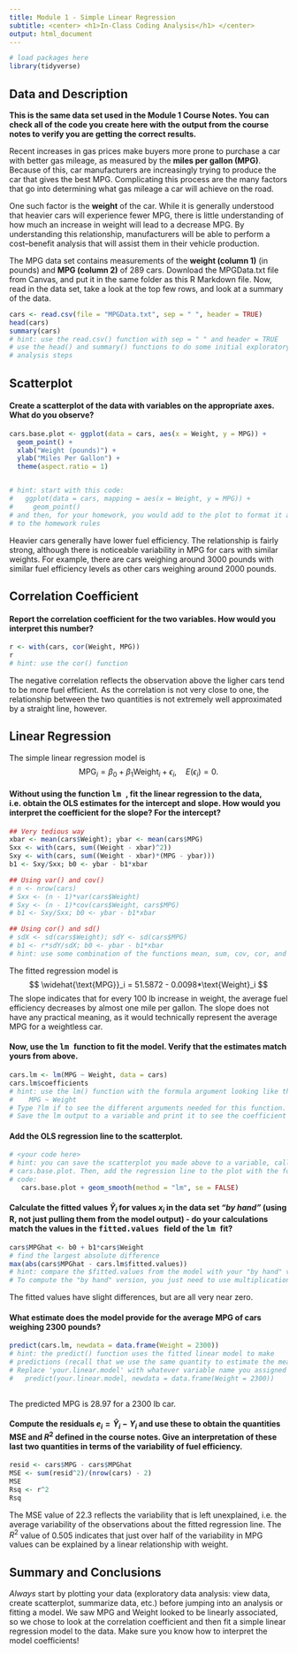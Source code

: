 ```yaml
---
title: Module 1 - Simple Linear Regression
subtitle: <center> <h1>In-Class Coding Analysis</h1> </center>
output: html_document
---
```


<style type="text/css">
h1.title {
  font-size: 40px;
  text-align: center;
}
</style>

```r
# load packages here
library(tidyverse)
```

## Data and Description

**This is the same data set used in the Module 1 Course Notes. You can check all of the code you create here with the output from the course notes to verify you are getting the correct results.**

Recent increases in gas prices make buyers more prone to purchase a car with better gas mileage, as measured by the **miles per gallon (MPG)**. Because of this, car manufacturers are increasingly trying to produce the car that gives the best MPG. Complicating this process are the many factors that go into determining what gas mileage a car will achieve on the road.

One such factor is the **weight** of the car. While it is generally understood that heavier cars will experience fewer MPG, there is little understanding of how much an increase in weight will lead to a decrease MPG. By understanding this relationship, manufacturers will be able to perform a cost--benefit analysis that will assist them in their vehicle production.

The MPG data set contains measurements of the **weight (column 1)** (in pounds) and **MPG (column 2)** of 289 cars. Download the MPGData.txt file from Canvas, and put it in the same folder as this R Markdown file. Now, read in the data set, take a look at the top few rows, and look at a summary of the data.  

```r
cars <- read.csv(file = "MPGData.txt", sep = " ", header = TRUE)
head(cars)
summary(cars)
# hint: use the read.csv() function with sep = " " and header = TRUE
# use the head() and summary() functions to do some initial exploratory data 
# analysis steps
```

## Scatterplot

#### Create a scatterplot of the data with variables on the appropriate axes. What do you observe?

```r
cars.base.plot <- ggplot(data = cars, aes(x = Weight, y = MPG)) + 
  geom_point() + 
  xlab("Weight (pounds)") +
  ylab("Miles Per Gallon") +
  theme(aspect.ratio = 1)


# hint: start with this code:
#   ggplot(data = cars, mapping = aes(x = Weight, y = MPG)) + 
#     geom_point()
# and then, for your homework, you would add to the plot to format it according
# to the homework rules
```

Heavier cars generally have lower fuel efficiency.  The relationship is fairly strong,
although there is noticeable variability in MPG for cars with similar weights.  For example,
there are cars weighing around 3000 pounds with similar fuel efficiency levels as 
other cars weighing around 2000 pounds.

## Correlation Coefficient 

#### Report the correlation coefficient for the two variables. How would you interpret this number?

```r
r <- with(cars, cor(Weight, MPG))
r
# hint: use the cor() function
```

The negative correlation reflects the observation above the ligher cars tend to be 
more fuel efficient.  As the correlation is not very close to one, the relationship 
between the two quantities is not extremely well approximated by a straight line, however.

## Linear Regression

The simple linear regression model is
$$
\text{MPG}_i = \beta_0 + \beta_1\text{Weight}_i + \epsilon_i, \quad E(\epsilon_i) = 0.
$$

#### Without using the function <tt> lm </tt>, fit the linear regression to the data, i.e. obtain the OLS estimates for the intercept and slope. How would you interpret the coefficient for the slope? For the intercept?

```r
## Very tedious way
xbar <- mean(cars$Weight); ybar <- mean(cars$MPG)
Sxx <- with(cars, sum((Weight - xbar)^2))
Sxy <- with(cars, sum((Weight - xbar)*(MPG - ybar)))
b1 <- Sxy/Sxx; b0 <- ybar - b1*xbar

## Using var() and cov()
# n <- nrow(cars)
# Sxx <- (n - 1)*var(cars$Weight)
# Sxy <- (n - 1)*cov(cars$Weight, cars$MPG)
# b1 <- Sxy/Sxx; b0 <- ybar - b1*xbar

## Using cor() and sd()
# sdX <- sd(cars$Weight); sdY <- sd(cars$MPG)
# b1 <- r*sdY/sdX; b0 <- ybar - b1*xbar
# hint: use some combination of the functions mean, sum, cov, cor, and sd and the formulas from class
```

The fitted regression model is
$$
\widehat{\text{MPG}}_i = 51.5872 - 0.0098*\text{Weight}_i
$$
The slope indicates that for every 100 lb increase in weight, the average fuel 
efficiency decreases by almost one mile per gallon.  The slope does not have any
practical meaning, as it would technically represent the average MPG for a weightless 
car.


#### Now, use the <tt> lm </tt> function to fit the model.  Verify that the estimates match yours from above.
```r
cars.lm <- lm(MPG ~ Weight, data = cars)
cars.lm$coefficients
# hint: use the lm() function with the formula argument looking like this:
#    MPG ~ Weight
# Type ?lm if to see the different arguments needed for this function.
# Save the lm output to a variable and print it to see the coefficient estimates.
```

#### Add the OLS regression line to the scatterplot.

```r
# <your code here> 
# hint: you can save the scatterplot you made above to a variable, call it 
# cars.base.plot. Then, add the regression line to the plot with the following
# code:
   cars.base.plot + geom_smooth(method = "lm", se = FALSE) 
```

#### Calculate the fitted values $\hat{Y}_i$ for values $x_i$ in the data set *"by hand"* (using R, not just pulling them from the model output) - do your calculations match the values in the <tt> fitted.values </tt> field of the <tt> lm </tt> fit?

```r
cars$MPGhat <- b0 + b1*cars$Weight
# find the largest absolute difference
max(abs(cars$MPGhat - cars.lm$fitted.values))
# hint: compare the $fitted.values from the model with your "by hand" version 
# To compute the "by hand" version, you just need to use multiplication (*) and addition (+)
```

The fitted values have slight differences, but are all very near zero.

#### What estimate does the model provide for the average MPG of cars weighing 2300 pounds?

```r
predict(cars.lm, newdata = data.frame(Weight = 2300))
# hint: the predict() function uses the fitted linear model to make 
# predictions (recall that we use the same quantity to estimate the mean and predict): 
# Replace 'your.linear.model' with whatever variable name you assigned to the lm fit above
#   predict(your.linear.model, newdata = data.frame(Weight = 2300))
  
```

The predicted MPG is 28.97 for a 2300 lb car.

#### Compute the **residuals** $e_i = \hat{Y}_i - Y_i$ and use these to obtain the quantities $\mathrm{MSE}$ and $R^2$ defined in the course notes.  Give an interpretation of these last two quantities in terms of the variability of fuel efficiency.  

```r
resid <- cars$MPG - cars$MPGhat
MSE <- sum(resid^2)/(nrow(cars) - 2)
MSE
Rsq <- r^2
Rsq
```

The MSE value of 22.3 reflects the variability that is left unexplained, i.e. the average
variability of the observations about the fitted regression line.  The $R^2$ value of
$0.505$ indicates that just over half of the variability in MPG values can be explained
by a linear relationship with weight.

## Summary and Conclusions

*Always* start by plotting your data (exploratory data analysis: view data, create scatterplot, summarize data, etc.) before jumping into an analysis or fitting a model. We saw MPG and Weight looked to be linearly associated, so we chose to look at the correlation coefficient and then fit a simple linear regression model to the data. Make sure you know how to interpret the model coefficients!